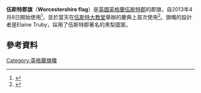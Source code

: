 {{expand|time=2016-03-01T13:01:55+00:00}}
{{Infobox flag
| Name = Worcestershire
| Article = 
| Type = 
| Image = Worcestershire flag.svg
| Nickname = 
| Morenicks = 
| Use = 
| Symbol = 
| Proportion = 3:5
| Adoption = 2013年4月8日
| Design = 
| Designer = Elaine Truby
}}
'''伍斯特郡旗'''（'''Worcestershire flag'''）是[[英國|英國]][[英格蘭|英格蘭]][[伍斯特郡|伍斯特郡]]的郡旗，自2013年4月8日開始使用<ref name="worcesternews">{{cite web|url=http://www.worcesternews.co.uk/news/10337675.Fly_the_flag_for_Worcestershire/|author=Worcester News|title=Fly the flag for Worcestershire|accessdate=9 April 2013|archive-date=2018-11-30|archive-url=https://web.archive.org/web/20181130132623/https://www.worcesternews.co.uk/news/10337675.Fly_the_flag_for_Worcestershire/}}</ref>，並於當天在[[伍斯特大教堂|伍斯特大教堂]]舉辦的慶典上首次使用<ref>{{cite news|url=http://www.bbc.co.uk/news/uk-england-hereford-worcester-22061580|author=BBC News|title=New Worcestershire county flag flown at cathedral|accessdate=10 April 2013|date=8 April 2013|archive-date=2020-11-11|archive-url=https://web.archive.org/web/20201111230849/https://www.bbc.co.uk/news/uk-england-hereford-worcester-22061580}}</ref>。旗幟的設計者是Elaine Truby，採用了伍斯特郡著名的黑梨圖案。
==參考資料==
{{reflist}}
[[Category:英格蘭旗幟|Category:英格蘭旗幟]]